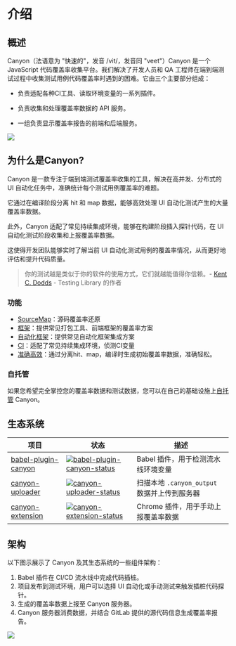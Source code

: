 # 介绍

## 概述

Canyon（法语意为 "快速的"，发音 /vit/，发音同 "veet"）Canyon 是一个 JavaScript 代码覆盖率收集平台。我们解决了开发人员和 QA 工程师在端到端测试过程中收集测试用例代码覆盖率时遇到的困难。它由三个主要部分组成：

- 负责适配各种CI工具、读取环境变量的一系列插件。

- 负责收集和处理覆盖率数据的 API 服务。

- 一组负责显示覆盖率报告的前端和后端服务。

![](/static/documentation/getting-started/introduction/home-screen.png)

## 为什么是Canyon?

Canyon 是一款专注于端到端测试覆盖率收集的工具，解决在高并发、分布式的 UI 自动化任务中，准确统计每个测试用例覆盖率的难题。

它通过在编译阶段分离 hit 和 map 数据，能够高效处理 UI 自动化测试产生的大量覆盖率数据。

此外，Canyon 适配了常见持续集成环境，能够在构建阶段插入探针代码，在 UI 自动化测试阶段收集和上报覆盖率数据。

这使得开发团队能够实时了解当前 UI 自动化测试用例的覆盖率情况，从而更好地评估和提升代码质量。

> 你的测试越是类似于你的软件的使用方式，它们就越能值得你信赖。- [Kent C. Dodds](https://twitter.com/kentcdodds/status/977018512689455106) - Testing Library 的作者

### 功能

- [SourceMap](/documentation/core-concepts/restore-source-code-coverage)：源码覆盖率还原
- [框架](/documentation/installation/getting-started)：提供常见打包工具、前端框架的覆盖率方案
- [自动化框架](/documentation/end-to-end-testing/getting-started)：提供常见自动化框架集成方案
- [CI](/documentation/reference/provider)：适配了常见持续集成环境，侦测CI变量
- [准确高效](/documentation/core-concepts/separate-hit-and-map)：通过分离hit、map，编译时生成初始覆盖率数据，准确轻松。


### 自托管

如果您希望完全掌控您的覆盖率数据和测试数据，您可以在自己的基础设施上[自托管](/documentation/self-host/community-edition/prerequisites) Canyon。

## 生态系统

| 项目                  | 状态                                                         | 描述                                         |
| --------------------- | ------------------------------------------------------------ | -------------------------------------------- |
| [babel-plugin-canyon] | [![babel-plugin-canyon-status]][babel-plugin-canyon-package] | Babel 插件，用于检测流水线环境变量           |
| [canyon-uploader]     | [![canyon-uploader-status]][canyon-uploader-package]         | 扫描本地 `.canyon_output` 数据并上传到服务器 |
| [canyon-extension]    | [![canyon-extension-status]][canyon-extension-package]       | Chrome 插件，用于手动上报覆盖率数据          |

[babel-plugin-canyon]: https://github.com/canyon-project/babel-plugin-canyon
[vite-plugin-canyon]: https://github.com/canyon-project/vite-plugin-canyon
[canyon-uploader]: https://github.com/canyon-project/canyon-uploader
[canyon-extension]: https://github.com/canyon-project/canyon-extension
[babel-plugin-canyon-status]: https://img.shields.io/npm/v/babel-plugin-canyon.svg
[vite-plugin-canyon-status]: https://img.shields.io/npm/v/vite-plugin-canyon.svg
[canyon-uploader-status]: https://img.shields.io/npm/v/canyon-uploader.svg
[canyon-extension-status]: https://img.shields.io/chrome-web-store/v/omnpafdjidgpdmlimbangcjjaaodbeof.svg
[babel-plugin-canyon-package]: https://npmjs.com/package/babel-plugin-canyon
[vite-plugin-canyon-package]: https://npmjs.com/package/babel-plugin-vite
[canyon-uploader-package]: https://npmjs.com/package/canyon-uploader
[canyon-extension-package]: https://chrome.google.com/webstore/detail/canyon/omnpafdjidgpdmlimbangcjjaaodbeof

## 架构

以下图示展示了 Canyon 及其生态系统的一些组件架构：

1. Babel 插件在 CI/CD 流水线中完成代码插桩。
2. 项目发布到测试环境，用户可以选择 UI 自动化或手动测试来触发插桩代码探针。
3. 生成的覆盖率数据上报至 Canyon 服务器。
4. Canyon 服务器消费数据，并结合 GitLab 提供的源代码信息生成覆盖率报告。

![](/static/documentation/getting-started/introduction/architecture.png)
